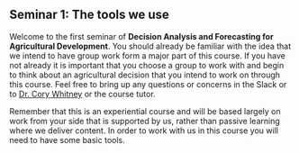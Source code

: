 ## Seminar 1: The tools we use {#tools} 
<!-- use the {#tools} syntax to create a label that can be referenced with [Tools we use](#tools) -->

Welcome to the first seminar of **Decision Analysis and Forecasting for Agricultural Development**. You should already be familiar with the idea that we intend to have group work form a major part of this course. If you have not already it is important that you choose a group to work with and begin to think about an agricultural decision that you intend to work on through this course. Feel free to bring up any questions or concerns in the Slack or to [Dr. Cory Whitney](mailto:cory.whitney@uni-bonn.de?subject=[Seminar_4]%20Decision%20Analysis%20Lecture) or the course tutor.

Remember that this is an experiential course and will be based largely on work from your side that is supported by us, rather than passive learning where we deliver content. In order to work with us in this course you will need to have some basic tools.

<!-- remake and embed youtube video on tools from the R course -->